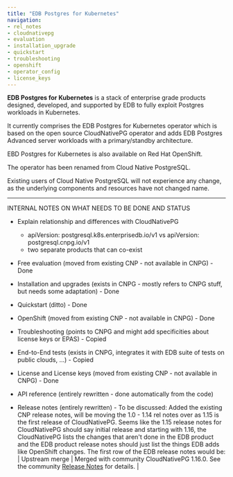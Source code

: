 ```yaml
---
title: "EDB Postgres for Kubernetes"
navigation:
- rel_notes
- cloudnativepg
- evaluation
- installation_upgrade
- quickstart
- troubleshooting
- openshift
- operator_config
- license_keys
---
```


**EDB Postgres for Kubernetes** is a stack of enterprise grade products
designed, developed, and supported by EDB to fully exploit Postgres workloads
in Kubernetes.

It currently comprises the EDB Postgres for Kubernetes operator which is based
on the open source CloudNativePG operator and adds EDB Postgres Advanced server
workloads with a primary/standby architecture.

EBD Postgres for Kubernetes is also available on Red Hat OpenShift.

The operator has been renamed from Cloud Native PostgreSQL.

Existing users of Cloud Native PostgreSQL will not experience any change, as
the underlying components and resources have not changed name.

__________________________________________________
INTERNAL NOTES ON WHAT NEEDS TO BE DONE AND STATUS

- Explain relationship and differences with CloudNativePG
    - apiVersion: postgresql.k8s.enterprisedb.io/v1 vs apiVersion: postgresql.cnpg.io/v1
    - two separate products that can co-exist


- Free evaluation (moved from existing CNP - not available in CNPG) - Done 
- Installation and upgrades (exists in CNPG - mostly refers to CNPG stuff, but needs some adaptation) - Done
- Quickstart (ditto) - Done
- OpenShift (moved from existing CNP - not available in CNPG) - Done
- Troubleshooting (points to CNPG and might add specificities about license keys or EPAS) - Copied
- End-to-End tests (exists in CNPG, integrates it with EDB suite of tests on public clouds, ...) - Copied
- License and License keys (moved from existing CNP - not available in CNPG) - Done
- API reference (entirely rewritten - done automatically from the code)
- Release notes (entirely rewritten) - To be discussed:
Added the existing CNP release notes, will be moving the 1.0 - 1.14 rel notes over as 1.15 is the first release of CloudNativePG. Seems like the 1.15 release notes for CloudNativePG should say initial release and starting with 1.16, the CloudNativePG lists the changes that aren't done in the EDB product and the EDB product release notes should just list the things EDB adds like OpenShift changes. The first row of the EDB release notes would be:
| Upstream merge | Merged with community CloudNativePG 1.16.0. See the community [Release Notes](https://cloudnative-pg.io/docs/1.16.0/release_notes/) for details. |



